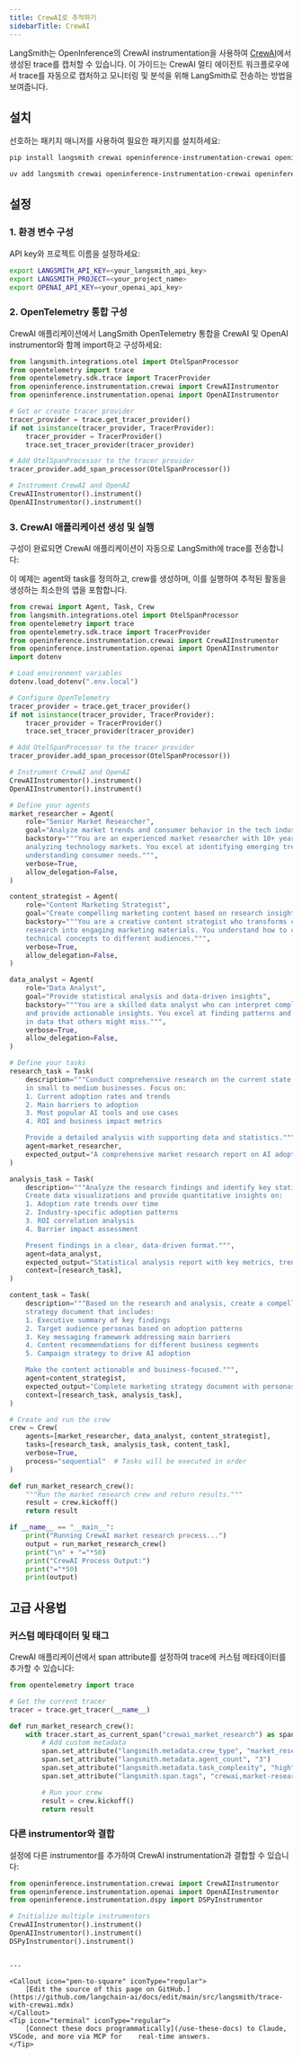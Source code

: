 ```yaml
---
title: CrewAI로 추적하기
sidebarTitle: CrewAI
---
```


LangSmith는 OpenInference의 CrewAI instrumentation을 사용하여 [CrewAI](https://github.com/crewAIInc/crewAI)에서 생성된 trace를 캡처할 수 있습니다. 이 가이드는 CrewAI 멀티 에이전트 워크플로우에서 trace를 자동으로 캡처하고 모니터링 및 분석을 위해 LangSmith로 전송하는 방법을 보여줍니다.

## 설치

선호하는 패키지 매니저를 사용하여 필요한 패키지를 설치하세요:

<CodeGroup>

```bash pip
pip install langsmith crewai openinference-instrumentation-crewai openinference-instrumentation-openai
```

```bash uv
uv add langsmith crewai openinference-instrumentation-crewai openinference-instrumentation-openai
```

</CodeGroup>

## 설정

### 1. 환경 변수 구성

API key와 프로젝트 이름을 설정하세요:

<CodeGroup>

```bash Shell
export LANGSMITH_API_KEY=<your_langsmith_api_key>
export LANGSMITH_PROJECT=<your_project_name>
export OPENAI_API_KEY=<your_openai_api_key>
```

</CodeGroup>

### 2. OpenTelemetry 통합 구성

CrewAI 애플리케이션에서 LangSmith OpenTelemetry 통합을 CrewAI 및 OpenAI instrumentor와 함께 import하고 구성하세요:

```python
from langsmith.integrations.otel import OtelSpanProcessor
from opentelemetry import trace
from opentelemetry.sdk.trace import TracerProvider
from openinference.instrumentation.crewai import CrewAIInstrumentor
from openinference.instrumentation.openai import OpenAIInstrumentor

# Get or create tracer provider
tracer_provider = trace.get_tracer_provider()
if not isinstance(tracer_provider, TracerProvider):
    tracer_provider = TracerProvider()
    trace.set_tracer_provider(tracer_provider)

# Add OtelSpanProcessor to the tracer provider
tracer_provider.add_span_processor(OtelSpanProcessor())

# Instrument CrewAI and OpenAI
CrewAIInstrumentor().instrument()
OpenAIInstrumentor().instrument()
```

### 3. CrewAI 애플리케이션 생성 및 실행

구성이 완료되면 CrewAI 애플리케이션이 자동으로 LangSmith에 trace를 전송합니다:

이 예제는 agent와 task를 정의하고, crew를 생성하며, 이를 실행하여 추적된 활동을 생성하는 최소한의 앱을 포함합니다.

```python
from crewai import Agent, Task, Crew
from langsmith.integrations.otel import OtelSpanProcessor
from opentelemetry import trace
from opentelemetry.sdk.trace import TracerProvider
from openinference.instrumentation.crewai import CrewAIInstrumentor
from openinference.instrumentation.openai import OpenAIInstrumentor
import dotenv

# Load environment variables
dotenv.load_dotenv(".env.local")

# Configure OpenTelemetry
tracer_provider = trace.get_tracer_provider()
if not isinstance(tracer_provider, TracerProvider):
    tracer_provider = TracerProvider()
    trace.set_tracer_provider(tracer_provider)

# Add OtelSpanProcessor to the tracer provider
tracer_provider.add_span_processor(OtelSpanProcessor())

# Instrument CrewAI and OpenAI
CrewAIInstrumentor().instrument()
OpenAIInstrumentor().instrument()

# Define your agents
market_researcher = Agent(
    role="Senior Market Researcher",
    goal="Analyze market trends and consumer behavior in the tech industry",
    backstory="""You are an experienced market researcher with 10+ years of experience
    analyzing technology markets. You excel at identifying emerging trends and
    understanding consumer needs.""",
    verbose=True,
    allow_delegation=False,
)

content_strategist = Agent(
    role="Content Marketing Strategist",
    goal="Create compelling marketing content based on research insights",
    backstory="""You are a creative content strategist who transforms complex market
    research into engaging marketing materials. You understand how to communicate
    technical concepts to different audiences.""",
    verbose=True,
    allow_delegation=False,
)

data_analyst = Agent(
    role="Data Analyst",
    goal="Provide statistical analysis and data-driven insights",
    backstory="""You are a skilled data analyst who can interpret complex datasets
    and provide actionable insights. You excel at finding patterns and trends
    in data that others might miss.""",
    verbose=True,
    allow_delegation=False,
)

# Define your tasks
research_task = Task(
    description="""Conduct comprehensive research on the current state of AI adoption
    in small to medium businesses. Focus on:
    1. Current adoption rates and trends
    2. Main barriers to adoption
    3. Most popular AI tools and use cases
    4. ROI and business impact metrics

    Provide a detailed analysis with supporting data and statistics.""",
    agent=market_researcher,
    expected_output="A comprehensive market research report on AI adoption in SMBs with data, trends, and insights.",
)

analysis_task = Task(
    description="""Analyze the research findings and identify key statistical patterns.
    Create data visualizations and provide quantitative insights on:
    1. Adoption rate trends over time
    2. Industry-specific adoption patterns
    3. ROI correlation analysis
    4. Barrier impact assessment

    Present findings in a clear, data-driven format.""",
    agent=data_analyst,
    expected_output="Statistical analysis report with key metrics, trends, and data-driven insights.",
    context=[research_task],
)

content_task = Task(
    description="""Based on the research and analysis, create a compelling marketing
    strategy document that includes:
    1. Executive summary of key findings
    2. Target audience personas based on adoption patterns
    3. Key messaging framework addressing main barriers
    4. Content recommendations for different business segments
    5. Campaign strategy to drive AI adoption

    Make the content actionable and business-focused.""",
    agent=content_strategist,
    expected_output="Complete marketing strategy document with personas, messaging, and campaign recommendations.",
    context=[research_task, analysis_task],
)

# Create and run the crew
crew = Crew(
    agents=[market_researcher, data_analyst, content_strategist],
    tasks=[research_task, analysis_task, content_task],
    verbose=True,
    process="sequential"  # Tasks will be executed in order
)

def run_market_research_crew():
    """Run the market research crew and return results."""
    result = crew.kickoff()
    return result

if __name__ == "__main__":
    print("Running CrewAI market research process...")
    output = run_market_research_crew()
    print("\n" + "="*50)
    print("CrewAI Process Output:")
    print("="*50)
    print(output)
```

## 고급 사용법

### 커스텀 메타데이터 및 태그

CrewAI 애플리케이션에서 span attribute를 설정하여 trace에 커스텀 메타데이터를 추가할 수 있습니다:

```python
from opentelemetry import trace

# Get the current tracer
tracer = trace.get_tracer(__name__)

def run_market_research_crew():
    with tracer.start_as_current_span("crewai_market_research") as span:
        # Add custom metadata
        span.set_attribute("langsmith.metadata.crew_type", "market_research")
        span.set_attribute("langsmith.metadata.agent_count", "3")
        span.set_attribute("langsmith.metadata.task_complexity", "high")
        span.set_attribute("langsmith.span.tags", "crewai,market-research,multi-agent")

        # Run your crew
        result = crew.kickoff()
        return result
```

### 다른 instrumentor와 결합

설정에 다른 instrumentor를 추가하여 CrewAI instrumentation과 결합할 수 있습니다:

```python
from openinference.instrumentation.crewai import CrewAIInstrumentor
from openinference.instrumentation.openai import OpenAIInstrumentor
from openinference.instrumentation.dspy import DSPyInstrumentor

# Initialize multiple instrumentors
CrewAIInstrumentor().instrument()
OpenAIInstrumentor().instrument()
DSPyInstrumentor().instrument()
```
```

---

<Callout icon="pen-to-square" iconType="regular">
    [Edit the source of this page on GitHub.](https://github.com/langchain-ai/docs/edit/main/src/langsmith/trace-with-crewai.mdx)
</Callout>
<Tip icon="terminal" iconType="regular">
    [Connect these docs programmatically](/use-these-docs) to Claude, VSCode, and more via MCP for    real-time answers.
</Tip>
